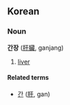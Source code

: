 ==Korean==
===Noun===
'''간장''' ([[肝臟]], ganjang)

# [[liver]]

====Related terms====
*[[간]] ([[肝]], gan)